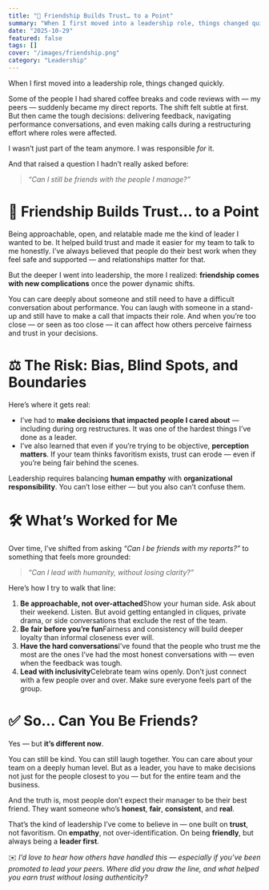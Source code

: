 ```yaml
---
title: "🤝 Friendship Builds Trust… to a Point"
summary: "When I first moved into a leadership role, things changed quickly. Some of the people I had shared coffee breaks and code reviews with — my peers — suddenly became my direct reports. The shift felt subtle at first. But then came the tough decisions:"
date: "2025-10-29"
featured: false
tags: []
cover: "/images/friendship.png"
category: "Leadership"
---
```

When I first moved into a leadership role, things changed quickly.

Some of the people I had shared coffee breaks and code reviews with — my peers — suddenly became my direct reports. The shift felt subtle at first. But then came the tough decisions: delivering feedback, navigating performance conversations, and even making calls during a restructuring effort where roles were affected.

I wasn’t just part of the team anymore. I was responsible *for* it.

And that raised a question I hadn’t really asked before:

> *“Can I still be friends with the people I manage?”*

# 🤝 Friendship Builds Trust… to a Point

Being approachable, open, and relatable made me the kind of leader I wanted to be. It helped build trust and made it easier for my team to talk to me honestly. I’ve always believed that people do their best work when they feel safe and supported — and relationships matter for that.

But the deeper I went into leadership, the more I realized: **friendship comes with new complications** once the power dynamic shifts.

You can care deeply about someone and still need to have a difficult conversation about performance. You can laugh with someone in a stand-up and still have to make a call that impacts their role. And when you’re too close — or seen as too close — it can affect how others perceive fairness and trust in your decisions.

# ⚖️ The Risk: Bias, Blind Spots, and Boundaries

Here’s where it gets real:

- I’ve had to **make decisions that impacted people I cared about** — including during org restructures. It was one of the hardest things I’ve done as a leader.
- I’ve also learned that even if you’re trying to be objective, **perception matters**. If your team thinks favoritism exists, trust can erode — even if you’re being fair behind the scenes.

Leadership requires balancing **human empathy** with **organizational responsibility**. You can’t lose either — but you also can’t confuse them.

# 🛠 What’s Worked for Me

Over time, I’ve shifted from asking *“Can I be friends with my reports?”* to something that feels more grounded:

> *“Can I lead with humanity, without losing clarity?”*

Here’s how I try to walk that line:

1. **Be approachable, not over-attached**Show your human side. Ask about their weekend. Listen. But avoid getting entangled in cliques, private drama, or side conversations that exclude the rest of the team.
2. **Be fair before you’re fun**Fairness and consistency will build deeper loyalty than informal closeness ever will.
3. **Have the hard conversations**I’ve found that the people who trust me the most are the ones I’ve had the most honest conversations with — even when the feedback was tough.
4. **Lead with inclusivity**Celebrate team wins openly. Don’t just connect with a few people over and over. Make sure everyone feels part of the group.

# ✅ So… Can You Be Friends?

Yes — but **it’s different now**.

You can still be kind. You can still laugh together. You can care about your team on a deeply human level. But as a leader, you have to make decisions not just for the people closest to you — but for the entire team and the business.

And the truth is, most people don’t expect their manager to be their best friend.
They want someone who’s **honest**, **fair**, **consistent**, and **real**.

That’s the kind of leadership I’ve come to believe in — one built on **trust**, not favoritism.
On **empathy**, not over-identification.
On being **friendly**, but always being a **leader first**.

✉️ *I’d love to hear how others have handled this — especially if you’ve been promoted to lead your peers. Where did you draw the line, and what helped you earn trust without losing authenticity?*
